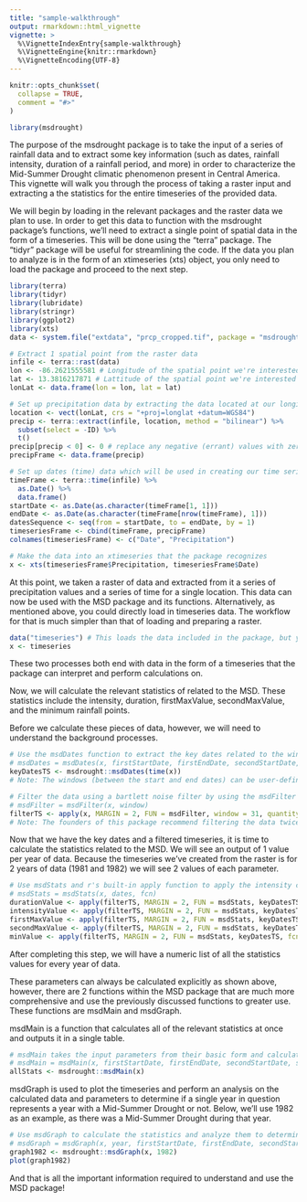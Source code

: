 ```yaml
---
title: "sample-walkthrough"
output: rmarkdown::html_vignette
vignette: >
  %\VignetteIndexEntry{sample-walkthrough}
  %\VignetteEngine{knitr::rmarkdown}
  %\VignetteEncoding{UTF-8}
---
```


```r
knitr::opts_chunk$set(
  collapse = TRUE,
  comment = "#>"
)


```

```r
library(msdrought)
```

The purpose of the msdrought package is to take the input of a series of rainfall data and to extract some key information (such as dates, rainfall intensity, duration of a rainfall period, and more) in order to characterize the Mid-Summer Drought climatic phenomenon present in Central America. This vignette will walk you through the process of taking a raster input and extracting a the statistics for the entire timeseries of the provided data.

We will begin by loading in the relevant packages and the raster data we plan to use. In order to get this data to function with the msdrought package's functions, we'll need to extract a single point of spatial data in the form of a timeseries. This will be done using the "terra" package. The "tidyr" package will be useful for streamlining the code. If the data you plan to analyze is in the form of an xtimeseries (xts) object, you only need to load the package and proceed to the next step.

```r
library(terra)
library(tidyr)
library(lubridate)
library(stringr)
library(ggplot2)
library(xts)
data <- system.file("extdata", "prcp_cropped.tif", package = "msdrought") # This loads the data included in the package, but you would attach your own

# Extract 1 spatial point from the raster data
infile <- terra::rast(data)
lon <- -86.2621555581 # Longitude of the spatial point we're interested in analyzing
lat <- 13.3816217871 # Lattitude of the spatial point we're interested in analyzing
lonLat <- data.frame(lon = lon, lat = lat)

# Set up precipitation data by extracting the data located at our longitude and lattitude
location <- vect(lonLat, crs = "+proj=longlat +datum=WGS84")
precip <- terra::extract(infile, location, method = "bilinear") %>%
  subset(select = -ID) %>%
  t()
precip[precip < 0] <- 0 # replace any negative (errant) values with zeroes
precipFrame <- data.frame(precip)

# Set up dates (time) data which will be used in creating our time series
timeFrame <- terra::time(infile) %>%
  as.Date() %>%
  data.frame()
startDate <- as.Date(as.character(timeFrame[1, 1]))
endDate <- as.Date(as.character(timeFrame[nrow(timeFrame), 1]))
datesSequence <- seq(from = startDate, to = endDate, by = 1)
timeseriesFrame <- cbind(timeFrame, precipFrame)
colnames(timeseriesFrame) <- c("Date", "Precipitation")

# Make the data into an xtimeseries that the package recognizes
x <- xts(timeseriesFrame$Precipitation, timeseriesFrame$Date)
```

At this point, we taken a raster of data and extracted from it a series of precipitation values and a series of time for a single location. This data can now be used with the MSD package and its functions. Alternatively, as mentioned above, you could directly load in timeseries data. The workflow for that is much simpler than that of loading and preparing a raster.

```r
data("timeseries") # This loads the data included in the package, but you would attach your own
x <- timeseries
```

These two processes both end with data in the form of a timeseries that the package can interpret and perform calculations on.

Now, we will calculate the relevant statistics of related to the MSD. These statistics include the intensity, duration, firstMaxValue, secondMaxValue, and the minimum rainfall points.

Before we calculate these pieces of data, however, we will need to understand the background processes.

```r
# Use the msdDates function to extract the key dates related to the window of the MSD
# msdDates = msdDates(x, firstStartDate, firstEndDate, secondStartDate, secondEndDate)
keyDatesTS <- msdrought::msdDates(time(x))
# Note: The windows (between the start and end dates) can be user-defined, but leaving the field blank uses the parameters determined by the founders of this package

# Filter the data using a bartlett noise filter by using the msdFilter function
# msdFilter = msdFilter(x, window)
filterTS <- apply(x, MARGIN = 2, FUN = msdFilter, window = 31, quantity = 2)
# Note: The founders of this package recommend filtering the data twice, but this is left up to the user to decide
```

Now that we have the key dates and a filtered timeseries, it is time to calculate the statistics related to the MSD. We will see an output of 1 value per year of data. Because the timeseries we've created from the raster is for 2 years of data (1981 and 1982) we will see 2 values of each parameter.

```r
# Use msdStats and r's built-in apply function to apply the intensity calculation across the filtered timeseries data
# msdStats = msdStats(x, dates, fcn)
durationValue <- apply(filterTS, MARGIN = 2, FUN = msdStats, keyDatesTS, fcn = "duration")
intensityValue <- apply(filterTS, MARGIN = 2, FUN = msdStats, keyDatesTS, fcn = "intensity")
firstMaxValue <- apply(filterTS, MARGIN = 2, FUN = msdStats, keyDatesTS, fcn = "firstMaxValue")
secondMaxValue <- apply(filterTS, MARGIN = 2, FUN = msdStats, keyDatesTS, fcn = "secondMaxValue")
minValue <- apply(filterTS, MARGIN = 2, FUN = msdStats, keyDatesTS, fcn = "min")
```

After completing this step, we will have a numeric list of all the statistics values for every year of data.

These parameters can always be calculated explicitly as shown above, however, there are 2 functions within the MSD package that are much more comprehensive and use the previously discussed functions to greater use. These functions are msdMain and msdGraph.

msdMain is a function that calculates all of the relevant statistics at once and outputs it in a single table.

```r
# msdMain takes the input parameters from their basic form and calculates the relevant statistics
# msdMain = msdMain(x, firstStartDate, firstEndDate, secondStartDate, secondEndDate, window, quantity)
allStats <- msdrought::msdMain(x)
```

msdGraph is used to plot the timeseries and perform an analysis on the calculated data and parameters to determine if a single year in question represents a year with a Mid-Summer Drought or not. Below, we'll use 1982 as an example, as there was a Mid-Summer Drought during that year.

```r
# Use msdGraph to calculate the statistics and analyze them to determine if an MSD was present or not during the course of one year
# msdGraph = msdGraph(x, year, firstStartDate, firstEndDate, secondStartDate, secondEndDate, window, quantity)
graph1982 <- msdrought::msdGraph(x, 1982)
plot(graph1982)
```

And that is all the important information required to understand and use the MSD package!
